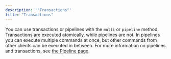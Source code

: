 ```yaml
---
description: '"Transactions"'
title: "Transactions"
---
```

You can use transactions or pipelines with the `multi` or `pipeline` method.
Transactions are executed atomically, while pipelines are not. In pipelines you can execute multiple commands at once, but other commands from other clients can be executed in between.
For more information on pipelines and transactions, see
[the Pipeline page](https://docs.upstash.com/redis/sdks/ts/pipelining/pipeline-transaction).